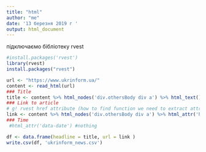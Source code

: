 ```yaml
---
title: "html"
author: "me"
date: '13 березня 2019 г '
output: html_document
---
```

підключаємо бібліотеку rvest
```r
#install.packages('rvest')
library(rvest)
install.packages("rvest")
```


```r
url <- "https://www.ukrinform.ua/"
content <- read_html(url)
### Title
title <- content %>% html_nodes('div.othersBody div a') %>% html_text()
### Link to article
# g! rvest href attribute (how to find function we need to extract attribute of a tag)
link <- content %>% html_nodes('div.othersBody div a') %>% html_attr('href')
### Time
 #html_attr('data-date') #nothing
```
```r
df <- data.frame(headline = title, url = link )
write.csv(df, 'ukrinform_news.csv')
```
